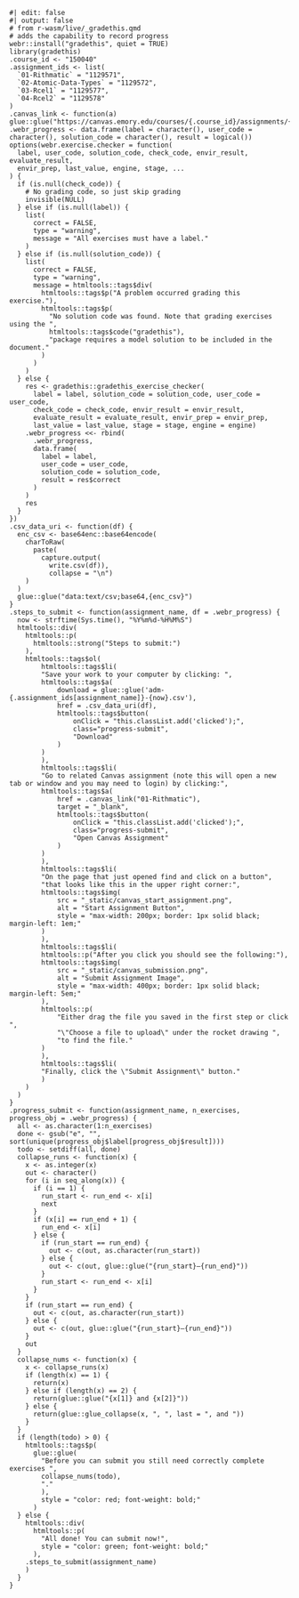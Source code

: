 ```webr
#| edit: false
#| output: false
# from r-wasm/live/_gradethis.qmd
# adds the capability to record progress
webr::install("gradethis", quiet = TRUE)
library(gradethis)
.course_id <- "150040"
.assignment_ids <- list(
  `01-Rithmatic` = "1129571",
  `02-Atomic-Data-Types` = "1129572",
  `03-Rcel1` = "1129577",
  `04-Rcel2` = "1129578"
)
.canvas_link <- function(a) glue::glue("https://canvas.emory.edu/courses/{.course_id}/assignments/{.assignment_ids[{a}]}")
.webr_progress <- data.frame(label = character(), user_code = character(), solution_code = character(), result = logical())
options(webr.exercise.checker = function(
  label, user_code, solution_code, check_code, envir_result, evaluate_result,
  envir_prep, last_value, engine, stage, ...
) {
  if (is.null(check_code)) {
    # No grading code, so just skip grading
    invisible(NULL)
  } else if (is.null(label)) {
    list(
      correct = FALSE,
      type = "warning",
      message = "All exercises must have a label."
    )
  } else if (is.null(solution_code)) {
    list(
      correct = FALSE,
      type = "warning",
      message = htmltools::tags$div(
        htmltools::tags$p("A problem occurred grading this exercise."),
        htmltools::tags$p(
          "No solution code was found. Note that grading exercises using the ",
          htmltools::tags$code("gradethis"),
          "package requires a model solution to be included in the document."
        )
      )
    )
  } else {
    res <- gradethis::gradethis_exercise_checker(
      label = label, solution_code = solution_code, user_code = user_code,
      check_code = check_code, envir_result = envir_result,
      evaluate_result = evaluate_result, envir_prep = envir_prep,
      last_value = last_value, stage = stage, engine = engine)
    .webr_progress <<- rbind(
      .webr_progress,
      data.frame(
        label = label,
        user_code = user_code,
        solution_code = solution_code,
        result = res$correct
      )
    )
    res
  }
})
.csv_data_uri <- function(df) {
  enc_csv <- base64enc::base64encode(
    charToRaw(
      paste(
        capture.output(
          write.csv(df)),
          collapse = "\n")
    )
  )
  glue::glue("data:text/csv;base64,{enc_csv}")
}
.steps_to_submit <- function(assignment_name, df = .webr_progress) {
  now <- strftime(Sys.time(), "%Y%m%d-%H%M%S")
  htmltools::div(
    htmltools::p(
      htmltools::strong("Steps to submit:")
    ),
    htmltools::tags$ol(
        htmltools::tags$li(
        "Save your work to your computer by clicking: ",
        htmltools::tags$a(
            download = glue::glue('adm-{.assignment_ids[assignment_name]}-{now}.csv'),
            href = .csv_data_uri(df),
            htmltools::tags$button(
                onClick = "this.classList.add('clicked');",
                class="progress-submit",
                "Download"
            )
        )
        ),
        htmltools::tags$li(
        "Go to related Canvas assignment (note this will open a new tab or window and you may need to login) by clicking:",
        htmltools::tags$a(
            href = .canvas_link("01-Rithmatic"),
            target = "_blank",
            htmltools::tags$button(
                onClick = "this.classList.add('clicked');",
                class="progress-submit",
                "Open Canvas Assignment"
            )
        )
        ),
        htmltools::tags$li(
        "On the page that just opened find and click on a button",
        "that looks like this in the upper right corner:",
        htmltools::tags$img(
            src = "_static/canvas_start_assignment.png",
            alt = "Start Assignment Button",
            style = "max-width: 200px; border: 1px solid black; margin-left: 1em;"
        )
        ),
        htmltools::tags$li(
        htmltools::p("After you click you should see the following:"),
        htmltools::tags$img(
            src = "_static/canvas_submission.png",
            alt = "Submit Assignment Image",
            style = "max-width: 400px; border: 1px solid black; margin-left: 5em;"
        ),
        htmltools::p(
            "Either drag the file you saved in the first step or click ",
            "\"Choose a file to upload\" under the rocket drawing ",
            "to find the file."
        )
        ),
        htmltools::tags$li(
        "Finally, click the \"Submit Assignment\" button."
        )
    )
  )
}
.progress_submit <- function(assignment_name, n_exercises, progress_obj = .webr_progress) {
  all <- as.character(1:n_exercises)
  done <- gsub("e", "", sort(unique(progress_obj$label[progress_obj$result])))
  todo <- setdiff(all, done)
  collapse_runs <- function(x) {
    x <- as.integer(x)
    out <- character()
    for (i in seq_along(x)) {
      if (i == 1) {
        run_start <- run_end <- x[i]
        next
      }
      if (x[i] == run_end + 1) {
        run_end <- x[i]
      } else {
        if (run_start == run_end) {
          out <- c(out, as.character(run_start))
        } else {
          out <- c(out, glue::glue("{run_start}–{run_end}"))
        }
        run_start <- run_end <- x[i]
      }
    }
    if (run_start == run_end) {
      out <- c(out, as.character(run_start))
    } else {
      out <- c(out, glue::glue("{run_start}–{run_end}"))
    }
    out
  }
  collapse_nums <- function(x) {
    x <- collapse_runs(x)
    if (length(x) == 1) {
      return(x)
    } else if (length(x) == 2) {
      return(glue::glue("{x[1]} and {x[2]}"))
    } else {
      return(glue::glue_collapse(x, ", ", last = ", and "))
    }
  }
  if (length(todo) > 0) {
    htmltools::tags$p(
      glue::glue(
        "Before you can submit you still need correctly complete exercises ",
        collapse_nums(todo),
        "."
        ),
        style = "color: red; font-weight: bold;"
      )
  } else {
    htmltools::div(
      htmltools::p(
        "All done! You can submit now!",
        style = "color: green; font-weight: bold;"
      ),
    .steps_to_submit(assignment_name)
    )
  }
}
```
